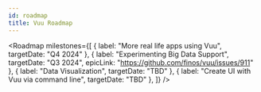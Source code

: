 ```yaml
---
id: roadmap
title: Vuu Roadmap
---
```



<SvgDottySeparator />

<Roadmap
  milestones={[
    {
      label: "More real life apps using Vuu",
      targetDate: "Q4 2024"
    },
    {
      label: "Experimenting Big Data Support",
      targetDate: "Q3 2024",
        epicLink: "https://github.com/finos/vuu/issues/911"
    },
    {
      label: "Data Visualization",
      targetDate: "TBD"
    },
      {
          label: "Create UI with Vuu via command line",
          targetDate: "TBD"
      },
  ]}
/>
<SvgDottySeparator />
